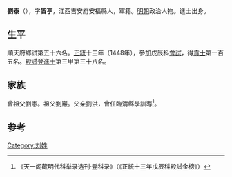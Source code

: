 {{Otheruses|other=名为刘泰的其他人物|劉泰}}

'''劉泰'''（{{bd|1420年||？}}），字'''皆亨'''，江西吉安府安福縣人，軍籍。[[明朝|明朝]]政治人物。進士出身。

== 生平 ==
順天府鄉試第五十六名。[[正统_(年号)|正統]]十三年（1448年），參加戊辰科[[會試|會試]]，得[[貢士|貢士]]第一百五名。[[殿試|殿試]]登[[進士|進士]]第三甲第三十八名。

== 家族 ==
曾祖父劉憲。祖父劉巖。父亲劉洪，曾任臨清縣學訓導<ref>《天一阁藏明代科举录选刊·登科录》（《正統十三年戊辰科殿試金榜》）</ref>。

==参考==
{{reflist}}

{{正統十三年戊辰科殿試金榜}}

{{Authority control}}

{{DEFAULTSORT:}}
[[Category:刘姓|Category:刘姓]]


{{明朝人物小作品}}
